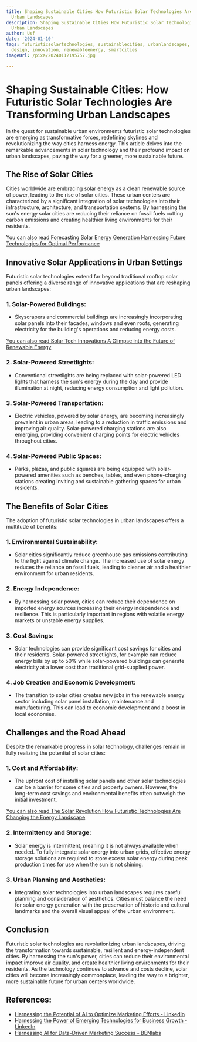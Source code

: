```yaml
---
title: Shaping Sustainable Cities How Futuristic Solar Technologies Are Transforming
  Urban Landscapes
description: Shaping Sustainable Cities How Futuristic Solar Technologies Are Transforming
  Urban Landscapes
author: Usf
date: '2024-01-10'
tags: futuristicsolartechnologies, sustainablecities, urbanlandscapes, architecture,
  design, innovation, renewableenergy, smartcities
imageUrl: /pixa/20240112195757.jpg

---
```

# Shaping  Sustainable Cities: How Futuristic  Solar Technologies Are Transforming Urban Landscapes

In the quest for sustainable urban environments futuristic solar technologies are emerging as transformative forces, redefining skylines and revolutionizing the way cities harness  energy. This  article delves into the remarkable advancements in solar technology and their profound impact on urban landscapes, paving the way for a  greener, more sustainable future.

## The Rise of  Solar Cities

Cities worldwide are embracing solar energy as a clean renewable source of power, leading to the rise of solar cities. These urban  centers are characterized by a significant integration of solar technologies into their infrastructure, architecture, and transportation systems. By  harnessing the sun's energy solar cities are reducing their reliance on fossil  fuels cutting carbon emissions and creating healthier living  environments for their residents.

[You can also read Forecasting  Solar Energy Generation Harnessing Future Technologies  for Optimal Performance](Forecasting%20Solar%20Energy%20Generation%20Harnessing%20Future%20Technologies%20for%20Optimal%20Performance)


## Innovative Solar Applications in Urban  Settings

Futuristic solar technologies extend far beyond traditional rooftop solar panels offering a diverse range of innovative applications that are reshaping urban landscapes:

### 1. Solar-Powered Buildings:

- Skyscrapers  and commercial buildings are increasingly incorporating solar panels into their facades, windows and even roofs, generating electricity for the building's operations and reducing energy costs.

[You can also read Solar Tech  Innovations A Glimpse into the Future of Renewable Energy](Solar%20Tech%20Innovations%20A%20Glimpse%20into%20the%20Future%20of%20Renewable%20Energy)


### 2. Solar-Powered Streetlights:

- Conventional streetlights are being replaced with solar-powered LED  lights that harness the sun's energy during  the day and provide illumination at night, reducing energy consumption and light pollution.

### 3. Solar-Powered  Transportation:

- Electric vehicles, powered by solar  energy, are becoming increasingly prevalent in urban areas, leading to a reduction in traffic emissions and  improving air  quality. Solar-powered charging stations are also emerging, providing convenient charging points for  electric vehicles throughout cities.

### 4. Solar-Powered  Public Spaces:

- Parks, plazas, and public squares are being equipped with solar-powered amenities such  as benches, tables, and even phone-charging stations  creating inviting and sustainable gathering spaces for urban residents.

## The Benefits of Solar Cities

The adoption of  futuristic solar  technologies  in urban landscapes offers a multitude of benefits:

### 1. Environmental Sustainability:

- Solar cities significantly  reduce greenhouse gas emissions contributing to the fight against climate change. The  increased use of solar energy reduces the reliance on fossil fuels, leading to cleaner air  and  a healthier environment for urban residents.

### 2. Energy Independence:

-  By harnessing solar  power, cities can reduce their dependence on imported  energy sources  increasing their energy independence and  resilience. This is particularly important in regions with volatile energy markets or unstable  energy supplies.

### 3. Cost  Savings:

- Solar technologies can provide significant cost  savings for cities  and  their residents. Solar-powered streetlights,  for example can reduce energy  bills by up to 50% while solar-powered buildings  can generate electricity at  a lower cost  than traditional grid-supplied power.

### 4. Job Creation and Economic Development:

- The transition to solar cities creates new jobs in the renewable energy  sector including solar  panel installation, maintenance and manufacturing. This  can lead to economic development and a boost in local economies.

## Challenges and  the  Road Ahead

Despite the remarkable progress in  solar technology,  challenges remain in fully realizing the  potential of solar cities:

### 1. Cost and Affordability:

- The upfront cost of installing solar panels and other solar technologies can be a barrier for some cities and  property owners. However, the long-term cost savings and environmental benefits often  outweigh the initial investment.

[You can also read The Solar Revolution How Futuristic Technologies Are Changing the Energy Landscape](The%20Solar%20Revolution%20How%20Futuristic%20Technologies%20Are%20Changing%20the%20Energy%20Landscape)


### 2. Intermittency and Storage:

- Solar energy is intermittent, meaning it is not always available when  needed. To fully  integrate solar energy into urban grids, effective energy storage solutions  are required to store excess solar energy during peak production times for use  when the  sun is not shining.

### 3.  Urban Planning and Aesthetics:

- Integrating  solar technologies into urban landscapes requires careful  planning and consideration  of aesthetics. Cities must balance the need for solar energy generation with the preservation of historic and cultural landmarks and the overall visual appeal of the urban environment.

## Conclusion

Futuristic  solar technologies are revolutionizing urban landscapes, driving the  transformation towards sustainable, resilient and energy-independent cities. By harnessing the sun's power, cities can reduce their environmental impact improve air quality, and create healthier  living environments for their residents. As the technology continues to advance and costs decline, solar  cities will become increasingly commonplace, leading the  way to a brighter, more sustainable future for urban centers worldwide.

## References:
- [Harnessing the Potential of AI to Optimize Marketing Efforts - LinkedIn](https://www.linkedin.com/pulse/harnessing-potential-ai-optimize-marketing)
- [Harnessing the Power of Emerging Technologies for Business Growth - LinkedIn](https://www.linkedin.com/pulse/harnessing-power-emerging-technologies-business-growth-arcotgroup)
- [Harnessing AI for Data-Driven Marketing Success - BENlabs](https://www.benlabs.com/resources/harnessing-ai-for-data-driven-marketing-strategies/)
